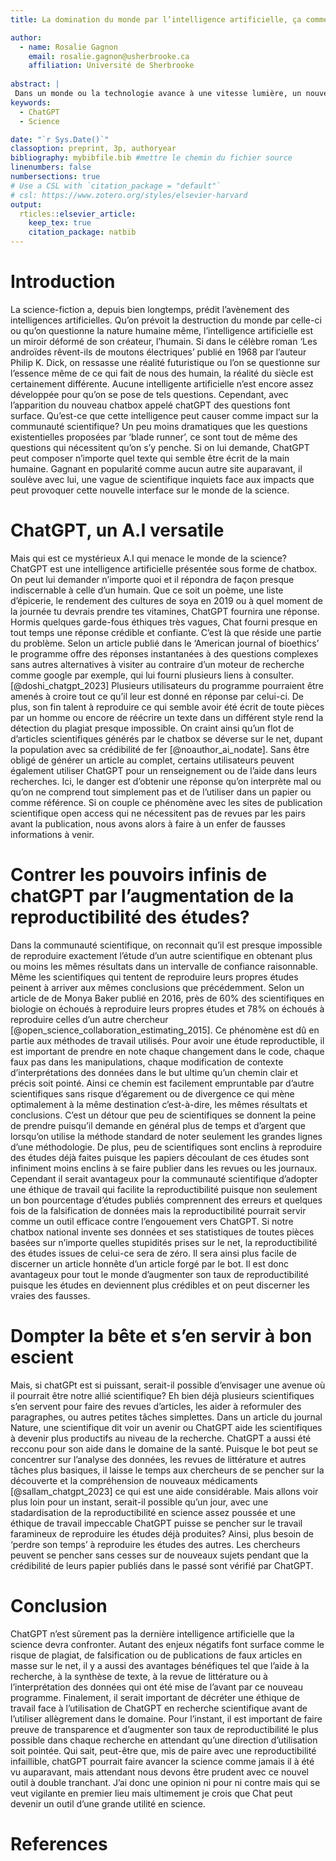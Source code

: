 ```yaml
---
title: La domination du monde par l’intelligence artificielle, ça commence par la science

author:
  - name: Rosalie Gagnon
    email: rosalie.gagnon@usherbrooke.ca
    affiliation: Université de Sherbrooke
  
abstract: |
 Dans un monde ou la technologie avance à une vitesse lumière, un nouvel arrivant nous confronte. ChatGPT la nouvelle intelligence artificielle, fait des vagues. Versatile, il est garanti qu'il peut trouver une réponse à toutes vos questions les plus bizarres. Le monde de la science appréhende ce nouvel arrivant porteur d’un vent de fakes news. Utilisé à des fin malicieuses, ChatGPT pourrait être un désastre pour la communauté scientifique. Cependant, qui dit mauvais peut aussi dire bon. ChatGPT condamnera-t-il la science ou la fera-t-elle progresser comme jamais auparavant?
keywords: 
  - ChatGPT
  - Science

date: "`r Sys.Date()`"
classoption: preprint, 3p, authoryear
bibliography: mybibfile.bib #mettre le chemin du fichier source
linenumbers: false
numbersections: true
# Use a CSL with `citation_package = "default"`
# csl: https://www.zotero.org/styles/elsevier-harvard
output: 
  rticles::elsevier_article:
    keep_tex: true
    citation_package: natbib
---
```


# **Introduction**
La science-fiction a, depuis bien longtemps, prédit l’avènement des intelligences artificielles. Qu’on prévoit la destruction du monde par celle-ci ou qu’on questionne la nature humaine même, l’intelligence artificielle est un miroir déformé de son créateur, l’humain. Si dans le célèbre roman ‘Les androïdes rêvent-ils de moutons électriques’ publié en 1968 par l’auteur Philip K. Dick, on ressasse une réalité futuristique ou l’on se questionne sur l’essence même de ce qui fait de nous des humain, la réalité du siècle est certainement différente. Aucune intelligente artificielle n’est encore assez développée pour qu’on se pose de tels questions. Cependant, avec l’apparition du nouveau chatbox appelé chatGPT des questions font surface. Qu’est-ce que cette intelligence peut causer comme impact sur la communauté scientifique? Un peu moins dramatiques que les questions existentielles proposées par ‘blade runner’, ce sont tout de même des questions qui nécessitent qu’on s’y penche. Si on lui demande, ChatGPT peut composer n’importe quel texte qui semble être écrit de la main humaine. Gagnant en popularité comme aucun autre site auparavant, il soulève avec lui, une vague de scientifique inquiets face aux impacts que peut provoquer cette nouvelle interface sur le monde de la science.



# **ChatGPT, un A.I versatile**
Mais qui est ce mystérieux A.I qui menace le monde de la science? ChatGPT est une intelligence artificielle présentée sous forme de chatbox. On peut lui demander n’importe quoi et il répondra de façon presque indiscernable à celle d’un humain. Que ce soit un poème, une liste d’épicerie, le rendement des cultures de soya en 2019 ou à quel moment de la journée tu devrais prendre tes vitamines, ChatGPT fournira une réponse. Hormis quelques garde-fous éthiques très vagues, Chat fourni presque en tout temps une réponse crédible et confiante. C’est là que réside une partie du problème. Selon un article publié dans le ‘American journal of bioethics’ le programme offre des réponses instantanées à des questions complexes sans autres alternatives à visiter au contraire d’un moteur de recherche comme google par exemple, qui lui fourni plusieurs liens à consulter.[@doshi_chatgpt_2023] Plusieurs utilisateurs du programme pourraient être amenés à croire tout ce qu’il leur est donné en réponse par celui-ci. De plus, son fin talent à reproduire ce qui semble avoir été écrit de toute pièces par un homme ou encore de réécrire un texte dans un différent style rend la détection du plagiat presque impossible. On craint ainsi qu’un flot de d’articles scientifiques générés par le chatbox se déverse sur le net, dupant la population avec sa crédibilité de fer [@noauthor_ai_nodate]. Sans être obligé de générer un article au complet, certains utilisateurs peuvent également utiliser ChatGPT pour un renseignement ou de l’aide dans leurs recherches. Ici, le danger est d’obtenir une réponse qu’on interprète mal ou qu’on ne comprend tout simplement pas et de l’utiliser dans un papier ou comme référence. Si on couple ce phénomène avec les sites de publication scientifique open access qui ne nécessitent pas de revues par les pairs avant la publication, nous avons alors à faire à un enfer de fausses informations à venir. 



# **Contrer les pouvoirs infinis de chatGPT par l’augmentation de la reproductibilité des études?**
Dans la communauté scientifique, on reconnait qu’il est presque impossible de reproduire exactement l’étude d’un autre scientifique en obtenant plus ou moins les mêmes résultats dans un intervalle de confiance raisonnable. Même les scientifiques qui tentent de reproduire leurs propres études peinent à arriver aux mêmes conclusions que précédemment. Selon un article de de Monya Baker publié en 2016, près de 60% des scientifiques en biologie on échoués à reproduire leurs propres études et 78% on échoués à reproduire celles d’un autre chercheur [@open_science_collaboration_estimating_2015]. Ce phénomène est dû en partie aux méthodes de travail utilisés. Pour avoir une étude reproductible, il est important de prendre en note chaque changement dans le code, chaque faux pas dans les manipulations, chaque modification de contexte d’interprétations des données dans le but ultime qu’un chemin clair et précis soit pointé. Ainsi ce chemin est facilement empruntable par d’autre scientifiques sans risque d’égarement ou de divergence ce qui mène optimalement à la même destination c’est-à-dire, les mêmes résultats et conclusions. C’est un détour que peu de scientifiques se donnent la peine de prendre puisqu’il demande en général plus de temps et d’argent que lorsqu’on utilise la méthode standard de noter seulement les grandes lignes d’une méthodologie. De plus, peu de scientifiques sont enclins à reproduire des études déjà faites puisque les papiers découlant de ces études sont infiniment moins enclins à se faire publier dans les revues ou les journaux. Cependant il serait avantageux pour la communauté scientifique d’adopter une éthique de travail qui facilite la reproductibilité puisque non seulement un bon pourcentage d’études publiés comprennent des erreurs et quelques fois de la falsification de données mais la reproductibilité pourrait servir comme un outil efficace contre l’engouement vers ChatGPT. Si notre chatbox national invente ses données et ses statistiques de toutes pièces basées sur n’importe quelles stupidités prises sur le net, la reproductibilité des études issues de celui-ce sera de zéro. Il sera ainsi plus facile de discerner un article honnête d’un article forgé par le bot. Il est donc avantageux pour tout le monde d’augmenter son taux de reproductibilité puisque les études en deviennent plus crédibles et on peut discerner les vraies des fausses. 



# **Dompter la bête et s’en servir à bon escient**
Mais, si chatGPt est si puissant, serait-il possible d’envisager une avenue où il pourrait être notre allié scientifique? Eh bien déjà plusieurs scientifiques s’en servent pour faire des revues d’articles, les aider à reformuler des paragraphes, ou autres petites tâches simplettes. Dans un article du journal Nature, une scientifique dit voir un avenir ou ChatGPT aide les scientifiques à devenir plus productifs au niveau de la recherche. ChatGPT a aussi été recconu pour son aide dans le domaine de la santé. Puisque le bot peut se concentrer sur l’analyse des données, les revues de littérature et autres tâches plus basiques, il laisse le temps aux chercheurs de se pencher sur la découverte et la compréhension de nouveaux médicaments [@sallam_chatgpt_2023] ce qui est une aide considérable. Mais allons voir plus loin pour un instant, serait-il possible qu’un jour, avec une stadardisation de la reproductibilité en science assez poussée et une éthique de travail impeccable ChatGPT puisse se pencher sur le travail faramineux de reproduire les études déjà produites? Ainsi, plus besoin de ‘perdre son temps’ à reproduire les études des autres. Les chercheurs peuvent se pencher sans cesses sur de nouveaux sujets pendant que la crédibilité de leurs papier publiés dans le passé sont vérifié par ChatGPT.  



# **Conclusion**

ChatGPT n’est sûrement pas la dernière intelligence artificielle que la science devra confronter. Autant des enjeux négatifs font surface comme le risque de plagiat, de falsification ou de publications de faux articles en masse sur le net, il y a aussi des avantages bénéfiques tel que l’aide à la recherche, à la synthèse de texte, à la revue de littérature ou à l’interprétation des données qui ont été mise de l’avant par ce nouveau programme. Finalement, il serait important de décréter une éthique de travail face à l’utilisation de ChatGPT en recherche scientifique avant de l’utiliser allègrement dans le domaine. Pour l’instant, il est important de faire preuve de transparence et d’augmenter son taux de reproductibilité le plus possible dans chaque recherche en attendant qu’une direction d’utilisation soit pointée. Qui sait, peut-être que, mis de paire avec une reproductibilité infaillible, chatGPT pourrait faire avancer la science comme jamais il à été vu auparavant, mais attendant nous devons être prudent avec ce nouvel outil à double tranchant. J'ai donc une opinion ni pour ni contre mais qui se veut vigilante en premier lieu mais ultimement je crois que Chat peut devenir un outil d'une grande utilité en science.



# References {-}



